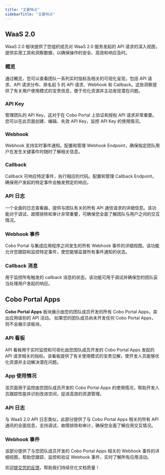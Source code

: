 ```yaml
---
title: "主要特点"
sidebarTitle: "主要特点"
---
```


## WaaS 2.0
WaaS 2.0 板块提供了您组织成员对 WaaS 2.0 服务发起的 API 请求的深入视图，提供实用工具和洞察数据，以确保操作的安全、高效和响应及时。

### 概览
通过概览，您可以查看团队一系列实时指标及相关的可视化呈现，包括 API 请求、API 请求分布、排名前 5 的 API 请求、Webhook 和 Callback。这些洞察提供了有关用户使用模式的宝贵信息，便于优化资源并主动发现潜在问题。

### API Key
管理团队的 API Key，这对于在 Cobo Portal 上验证和授权 API 请求非常重要。您可以在此页面创建、编辑、失效 API Key，监控 API Key 的使用情况。

### Webhook
Webhook 支持实时事件通知。配置和管理 Webhook Endpoint，确保指定团队用户在发生关键事件时随时了解相关信息。

### Callback
Callback 可响应特定事件，执行相应的代码。配置和管理 Callback Endpoint，确保用户发起的特定事件会触发预定的响应。

### API 日志
一个全面的日志查看器，提供与团队有关的所有 API 通信请求的详细信息。该功能对于调试、故障排除和审计非常重要，可确保您全面了解团队与用户之间的交互情况。

### Webhook 事件
Cobo Portal 与集成应用程序之间发生的所有 Webhook 事件的详细视图。该功能允许您跟踪和监控特定事件，使您能够监督所有事件通知的状态。

### Callback 消息
用于监控所有触发的 callback 消息的状态。该功能可用于调试并确保您的团队妥当处理用户发起的响应。

## Cobo Portal Apps
**Cobo Portal Apps** 板块展示由您的团队成员开发的所有 Cobo Portal Apps，突出应用级别的 API 活动。
<Info>如果您的团队成员尚未开发任何 Cobo Portal Apps，则不会展示该板块。</Info>

### API 看板
API 看板用于实时监控和可视化由您团队成员开发的 Cobo Portal Apps 发起的 API 请求相关的指标。该看板提供了有关使用模式的宝贵见解，使开发人员能够优化资源并主动解决潜在问题。

### App 使用情况
该页面用于监控由您团队成员开发的 Cobo Portal Apps 的使用情况，帮助开发人员跟踪性能并识别改进空间，促进高效的资源管理。

### API 日志
与 WaaS 2.0 API 日志类似，此部分提供了与 Cobo Portal Apps 相关的所有 API 通讯的全面信息，支持调试、故障排除和审计，确保您全面了解应用交互情况。

### Webhook 事件
该部分提供了与您团队成员开发的 Cobo Portal Apps 相关的 Webhook 事件的详细视图，帮助您跟踪、监控和验证 Webhook 事件，实时了解所有应用活动。

<Tip>欢迎[提交您的反馈](https://forms.zohopublic.com/cobo/form/DocumentFeedbackForm/formperma/QvLOhxJv1_JMsJ-1dleZ8Itb_7rzN-LtgvsDdxosoVI?referrername=manuals)，帮助我们持续优化文档质量！</Tip>